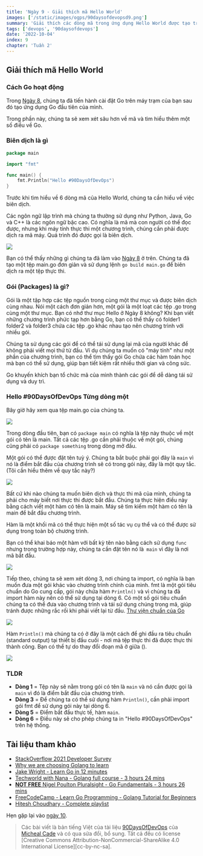 ```yaml
---
title: 'Ngày 9 - Giải thích mã Hello World'
images: ['/static/images/ogps/90daysofdevopsd9.png']
summary: 'Giải thích các dòng mã trong ứng dụng Hello World được tạo trong ngày 8'
tags: ['devops', '90daysofdevops']
date: '2022-10-04'
index: 9
chapter: 'Tuần 2'
---
```


<TOCInline toc={props.toc} asDisclosure />

## Giải thích mã Hello World

### Cách Go hoạt động

Trong [Ngày 8](https://vntechies.dev/courses/90-ngay-devops/ngay-8-thiet-lap-moi-truong-devops-cho-go-hello-world), chúng ta đã tiến hành cài đặt Go trên máy trạm của bạn sau đó tạo ứng dụng Go đầu tiên của mình.

Trong phần này, chúng ta sẽ xem xét sâu hơn về mã và tìm hiểu thêm một số điều về Go.

### Biên dịch là gì

```go:main.go
package main

import "fmt"

func main() {
    fmt.Println("Hello #90DaysOfDevOps")
}
```

Trước khi tìm hiểu về 6 dòng mã của Hello World, chúng ta cần hiểu về việc biên dịch.

Các ngôn ngữ lập trình mà chúng ta thường sử dụng như Python, Java, Go và C++ là các ngôn ngữ bậc cao. Có nghĩa là mã mà con người có thể đọc được, nhưng khi máy tính thực thi một chương trình, chúng cần phải được dịch ra mã máy. Quá trình đó được gọi là biên dịch.

![](/static/images/assets/Day9_Go1.png)

Bạn có thể thấy những gì chúng ta đã làm vào [Ngày 8](https://vntechies.dev/courses/90-ngay-devops/ngay-8-thiet-lap-moi-truong-devops-cho-go-hello-world) ở trên. Chúng ta đã tạo một tệp main.go đơn giản và sử dụng lệnh `go build main.go` để biên dịch ra một tệp thực thi.

### Gói (Packages) là gì?

Gói là một tập hợp các tệp nguồn trong cùng một thư mục và được biên dịch cùng nhau. Nói một cách đơn giản hơn, một gói là một loạt các tệp .go trong cùng một thư mục. Bạn có nhớ thư mục Hello ở Ngày 8 không? Khi bạn viết những chương trình phức tạp hơn bằng Go, bạn có thể thấy có folder1 folder2 và folder3 chứa các tệp .go khác nhau tạo nên chương trình với nhiều gói.

Chúng ta sử dụng các gói để có thể tái sử dụng lại mã của người khác để không phải viết mọi thứ từ đầu. Ví dụ chúng ta muốn có "máy tính" như một phần của chương trình, bạn có thể tìm thấy gói Go chứa các hàm toán học mà bạn có thể sử dụng, giúp bạn tiết kiệm rất nhiều thời gian và công sức.

Go khuyến khích bạn tổ chức mã của mình thành các gói để dễ dàng tái sử dụng và duy trì.

### Hello #90DaysOfDevOps Từng dòng một

Bây giờ hãy xem qua tệp main.go của chúng ta.

![](/static/images/assets/Day9_Go2.png)

Trong dòng đầu tiên, bạn có `package main` có nghĩa là tệp này thuộc về một gói có tên là main. Tất cả các tệp .go cần phải thuộc về một gói, chúng cũng phải có `package something` trong dòng mở đầu.

Một gói có thể được đặt tên tuỳ ý. Chúng ta bắt buộc phải gọi đây là `main` vì nó là điểm bắt đầu của chương trình sẽ có trong gói này, đây là một quy tắc. (Tôi cần hiểu thêm về quy tắc này?)

![](/static/images/assets/Day9_Go3.png)

Bất cứ khi nào chúng ta muốn biên dịch và thực thi mã của mình, chúng ta phải cho máy biết nơi thực thi được bắt đầu. Chúng ta thực hiện điều này bằng cách viết một hàm có tên là main. Máy sẽ tìm kiếm một hàm có tên là main để bắt đầu chương trình.

Hàm là một khối mã có thể thực hiện một số tác vụ cụ thể và có thể được sử dụng trong toàn bộ chương trình.

Bạn có thể khai báo một hàm với bất kỳ tên nào bằng cách sử dụng `func` nhưng trong trường hợp này, chúng ta cần đặt tên nó là` main` vì đây là nơi mã bắt đầu.

![](/static/images/assets/Day9_Go4.png)

Tiếp theo, chúng ta sẽ xem xét dòng 3, nơi chúng ta import, có nghĩa là bạn muốn đưa một gói khác vào chương trình chính của mình. fmt là một gói tiêu chuẩn do Go cung cấp, gói này chứa hàm `Println()` và vì chúng ta đã import hàm này nên có thể sử dụng tại dòng 6. Có một số gói tiêu chuẩn chúng ta có thể đưa vào chương trình và tái sử dụng chúng trong mã, giúp tránh được những rắc rối khi phải viết lại từ đầu. [Thư viện chuẩn của Go](https://pkg.go.dev/std)

![](/static/images/assets/Day9_Go5.png)

Hàm `Println()` mà chúng ta có ở đây là một cách để ghi đầu ra tiêu chuẩn (standard output) tại thiết bị đầu cuối - nơi mà tệp thực thi đã được thực thi thành công. Bạn có thể tự do thay đổi đoạn mã ở giữa ().

![](/static/images/assets/Day9_Go6.png)

### TLDR

- **Dòng 1** = Tệp này sẽ nằm trong gói có tên là `main` và nó cần được gọi là `main` vì đó là điểm bắt đầu của chương trình.
- **Dòng 3** = Để chúng ta có thể sử dụng hàm `Println()`, cần phải import gói fmt để sử dụng gói này tại dòng 6.
- **Dòng 5** = Điểm bắt đầu thực tế, hàm `main`.
- **Dòng 6** = Điều này sẽ cho phép chúng ta in "Hello #90DaysOfDevOps" trên hệ thống.

## Tài liệu tham khảo

- [StackOverflow 2021 Developer Survey](https://insights.stackoverflow.com/survey/2021)
- [Why we are choosing Golang to learn](https://www.youtube.com/watch?v=7pLqIIAqZD4&t=9s)
- [Jake Wright - Learn Go in 12 minutes](https://www.youtube.com/watch?v=C8LgvuEBraI&t=312s)
- [Techworld with Nana - Golang full course - 3 hours 24 mins](https://www.youtube.com/watch?v=yyUHQIec83I)
- [**NOT FREE** Nigel Poulton Pluralsight - Go Fundamentals - 3 hours 26 mins](https://www.pluralsight.com/courses/go-fundamentals)
- [FreeCodeCamp - Learn Go Programming - Golang Tutorial for Beginners](https://www.youtube.com/watch?v=YS4e4q9oBaU&t=1025s)
- [Hitesh Choudhary - Complete playlist](https://www.youtube.com/playlist?list=PLRAV69dS1uWSR89FRQGZ6q9BR2b44Tr9N)

Hẹn gặp lại vào [ngày 10](https://vntechies.dev/courses/90-ngay-devops/ngay-10-khong-gian-lam-viec-cua-go).

> Các bài viết là bản tiếng Việt của tài liệu [90DaysOfDevOps](https://github.com/MichaelCade/90DaysOfDevOps/tree/main/2022/Days) của [Micheal Cade](https://twitter.com/MichaelCade1) và có qua sửa đổi, bổ sung. Tất cả đều có license [Creative Commons Attribution-NonCommercial-ShareAlike 4.0 International License][cc-by-nc-sa].
